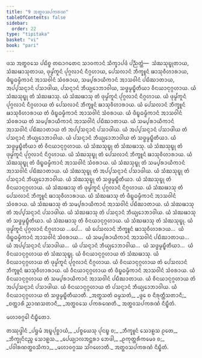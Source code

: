 ```yaml
---
title: "9 ᩋᨲ᩠ᨳᩅᩈᨸᨠᩁᨱ"
tableOfContents: false
sidebar:
  order: 22
type: "tipitaka"
basket: "vi"
book: "pari"
---
```



<DynamicBreadcrumb />

<Division number="334" book="pari">

<Paragraph number="1604" book="pari">
ᨴᩈ ᩋᨲ᩠ᨳᩅᩈᩮ ᨸᨭᩥᨧ᩠ᨧ ᨲᨳᩣᨣᨲᩮᨶ ᩈᩣᩅᨠᩣᨶᩴ ᩈᩥᨠ᩠ᨡᩣᨸᨴᩴ ᨸᨬ᩠ᨬᨲ᩠ᨲᩴ—  ᩈᩴᨥᩈᩩᨭ᩠ᨮᩩᨲᩣᨿ, ᩈᩴᨥᨹᩣᩈᩩᨲᩣᨿ, ᨴᩩᨾ᩠ᨾᩘᨠᩪᨶᩴ ᨸᩩᨣ᩠ᨣᩃᩣᨶᩴ ᨶᩥᨣ᩠ᨣᩉᩣᨿ, ᨸᩮᩈᩃᩣᨶᩴ ᨽᩥᨠ᩠ᨡᩪᨶᩴ ᨹᩣᩈᩩᩅᩥᩉᩣᩁᩣᨿ, ᨴᩥᨭ᩠ᨮᨵᨾ᩠ᨾᩥᨠᩣᨶᩴ ᩋᩣᩈᩅᩤᨶᩴ ᩈᩴᩅᩁᩣᨿ, ᩈᨾ᩠ᨸᩁᩣᨿᩥᨠᩣᨶᩴ ᩋᩣᩈᩅᩤᨶᩴ ᨸᨭᩥᨥᩣᨲᩣᨿ, ᩋᨸ᩠ᨸᩈᨶ᩠ᨶᩣᨶᩴ ᨸᩈᩣᨴᩤᨿ, ᨸᩈᨶ᩠ᨶᩣᨶᩴ ᨽᩥᨿ᩠ᨿᩮᩣᨽᩣᩅᩤᨿ, ᩈᨴ᩠ᨵᨾ᩠ᨾᨭ᩠ᨮᩥᨲᩥᨿᩣ ᩅᩥᨶᨿᩣᨶᩩᨣ᩠ᨣᩉᩣᨿ.
</Paragraph>

<Paragraph number="1605" book="pari">
ᨿᩴ ᩈᩴᨥᩈᩩᨭ᩠ᨮᩩ ᨲᩴ ᩈᩴᨥᨹᩣᩈᩩ. ᨿᩴ ᩈᩴᨥᨹᩣᩈᩩ ᨲᩴ ᨴᩩᨾ᩠ᨾᩘᨠᩪᨶᩴ ᨸᩩᨣ᩠ᨣᩃᩣᨶᩴ ᨶᩥᨣ᩠ᨣᩉᩣᨿ. ᨿᩴ ᨴᩩᨾ᩠ᨾᩘᨠᩪᨶᩴ ᨸᩩᨣ᩠ᨣᩃᩣᨶᩴ ᨶᩥᨣ᩠ᨣᩉᩣᨿ ᨲᩴ ᨸᩮᩈᩃᩣᨶᩴ ᨽᩥᨠ᩠ᨡᩪᨶᩴ ᨹᩣᩈᩩᩅᩥᩉᩣᩁᩣᨿ. ᨿᩴ ᨸᩮᩈᩃᩣᨶᩴ ᨽᩥᨠ᩠ᨡᩪᨶᩴ ᨹᩣᩈᩩᩅᩥᩉᩣᩁᩣᨿ ᨲᩴ ᨴᩥᨭ᩠ᨮᨵᨾ᩠ᨾᩥᨠᩣᨶᩴ ᩋᩣᩈᩅᩤᨶᩴ ᩈᩴᩅᩁᩣᨿ. ᨿᩴ ᨴᩥᨭ᩠ᨮᨵᨾ᩠ᨾᩥᨠᩣᨶᩴ ᩋᩣᩈᩅᩤᨶᩴ ᩈᩴᩅᩁᩣᨿ ᨲᩴ ᩈᨾ᩠ᨸᩁᩣᨿᩥᨠᩣᨶᩴ ᩋᩣᩈᩅᩤᨶᩴ ᨸᨭᩥᨥᩣᨲᩣᨿ. ᨿᩴ ᩈᨾ᩠ᨸᩁᩣᨿᩥᨠᩣᨶᩴ ᩋᩣᩈᩅᩤᨶᩴ ᨸᨭᩥᨥᩣᨲᩣᨿ ᨲᩴ ᩋᨸ᩠ᨸᩈᨶ᩠ᨶᩣᨶᩴ ᨸᩈᩣᨴᩤᨿ. ᨿᩴ ᩋᨸ᩠ᨸᩈᨶ᩠ᨶᩣᨶᩴ ᨸᩈᩣᨴᩤᨿ ᨲᩴ ᨸᩈᨶ᩠ᨶᩣᨶᩴ ᨽᩥᨿ᩠ᨿᩮᩣᨽᩣᩅᩤᨿ. ᨿᩴ ᨸᩈᨶ᩠ᨶᩣᨶᩴ ᨽᩥᨿ᩠ᨿᩮᩣᨽᩣᩅᩤᨿ ᨲᩴ ᩈᨴ᩠ᨵᨾ᩠ᨾᨭ᩠ᨮᩥᨲᩥᨿᩣ. ᨿᩴ ᩈᨴ᩠ᨵᨾ᩠ᨾᨭ᩠ᨮᩥᨲᩥᨿᩣ ᨲᩴ ᩅᩥᨶᨿᩣᨶᩩᨣ᩠ᨣᩉᩣᨿ.
</Paragraph>

<Paragraph number="1606" book="pari">
ᨿᩴ ᩈᩴᨥᩈᩩᨭ᩠ᨮᩩ ᨲᩴ ᩈᩴᨥᨹᩣᩈᩩ. ᨿᩴ ᩈᩴᨥᩈᩩᨭ᩠ᨮᩩ ᨲᩴ ᨴᩩᨾ᩠ᨾᩘᨠᩪᨶᩴ ᨸᩩᨣ᩠ᨣᩃᩣᨶᩴ ᨶᩥᨣ᩠ᨣᩉᩣᨿ. ᨿᩴ ᩈᩴᨥᩈᩩᨭ᩠ᨮᩩ ᨲᩴ ᨸᩮᩈᩃᩣᨶᩴ ᨽᩥᨠ᩠ᨡᩪᨶᩴ ᨹᩣᩈᩩᩅᩥᩉᩣᩁᩣᨿ. ᨿᩴ ᩈᩴᨥᩈᩩᨭ᩠ᨮᩩ ᨲᩴ ᨴᩥᨭ᩠ᨮᨵᨾ᩠ᨾᩥᨠᩣᨶᩴ ᩋᩣᩈᩅᩤᨶᩴ ᩈᩴᩅᩁᩣᨿ. ᨿᩴ ᩈᩴᨥᩈᩩᨭ᩠ᨮᩩ ᨲᩴ ᩈᨾ᩠ᨸᩁᩣᨿᩥᨠᩣᨶᩴ ᩋᩣᩈᩅᩤᨶᩴ ᨸᨭᩥᨥᩣᨲᩣᨿ. ᨿᩴ ᩈᩴᨥᩈᩩᨭ᩠ᨮᩩ ᨲᩴ ᩋᨸ᩠ᨸᩈᨶ᩠ᨶᩣᨶᩴ ᨸᩈᩣᨴᩤᨿ. ᨿᩴ ᩈᩴᨥᩈᩩᨭ᩠ᨮᩩ ᨲᩴ ᨸᩈᨶ᩠ᨶᩣᨶᩴ ᨽᩥᨿ᩠ᨿᩮᩣᨽᩣᩅᩤᨿ. ᨿᩴ ᩈᩴᨥᩈᩩᨭ᩠ᨮᩩ ᨲᩴ ᩈᨴ᩠ᨵᨾ᩠ᨾᨭ᩠ᨮᩥᨲᩥᨿᩣ. ᨿᩴ ᩈᩴᨥᩈᩩᨭ᩠ᨮᩩ ᨲᩴ ᩅᩥᨶᨿᩣᨶᩩᨣ᩠ᨣᩉᩣᨿ.
</Paragraph>

<Paragraph number="1607" book="pari">
ᨿᩴ ᩈᩴᨥᨹᩣᩈᩩ ᨲᩴ ᨴᩩᨾ᩠ᨾᩘᨠᩪᨶᩴ ᨸᩩᨣ᩠ᨣᩃᩣᨶᩴ ᨶᩥᨣ᩠ᨣᩉᩣᨿ. ᨿᩴ ᩈᩴᨥᨹᩣᩈᩩ ᨲᩴ ᨸᩮᩈᩃᩣᨶᩴ ᨽᩥᨠ᩠ᨡᩪᨶᩴ ᨹᩣᩈᩩᩅᩥᩉᩣᩁᩣᨿ. ᨿᩴ ᩈᩴᨥᨹᩣᩈᩩ ᨲᩴ ᨴᩥᨭ᩠ᨮᨵᨾ᩠ᨾᩥᨠᩣᨶᩴ ᩋᩣᩈᩅᩤᨶᩴ ᩈᩴᩅᩁᩣᨿ. ᨿᩴ ᩈᩴᨥᨹᩣᩈᩩ ᨲᩴ ᩈᨾ᩠ᨸᩁᩣᨿᩥᨠᩣᨶᩴ ᩋᩣᩈᩅᩤᨶᩴ ᨸᨭᩥᨥᩣᨲᩣᨿ. ᨿᩴ ᩈᩴᨥᨹᩣᩈᩩ ᨲᩴ ᩋᨸ᩠ᨸᩈᨶ᩠ᨶᩣᨶᩴ ᨸᩈᩣᨴᩤᨿ. ᨿᩴ ᩈᩴᨥᨹᩣᩈᩩ ᨲᩴ ᨸᩈᨶ᩠ᨶᩣᨶᩴ ᨽᩥᨿ᩠ᨿᩮᩣᨽᩣᩅᩤᨿ. ᨿᩴ ᩈᩴᨥᨹᩣᩈᩩ ᨲᩴ ᩈᨴ᩠ᨵᨾ᩠ᨾᨭ᩠ᨮᩥᨲᩥᨿᩣ. ᨿᩴ ᩈᩴᨥᨹᩣᩈᩩ ᨲᩴ ᩅᩥᨶᨿᩣᨶᩩᨣ᩠ᨣᩉᩣᨿ. ᨿᩴ ᩈᩴᨥᨹᩣᩈᩩ ᨲᩴ ᩈᩴᨥᩈᩩᨭ᩠ᨮᩩ.
</Paragraph>

<Paragraph number="1608" book="pari">
ᨿᩴ ᨴᩩᨾ᩠ᨾᩘᨠᩪᨶᩴ ᨸᩩᨣ᩠ᨣᩃᩣᨶᩴ ᨶᩥᨣ᩠ᨣᩉᩣᨿ …ᨸᩮ…  ᨿᩴ ᨸᩮᩈᩃᩣᨶᩴ ᨽᩥᨠ᩠ᨡᩪᨶᩴ ᨹᩣᩈᩩᩅᩥᩉᩣᩁᩣᨿ…  ᨿᩴ ᨴᩥᨭ᩠ᨮᨵᨾ᩠ᨾᩥᨠᩣᨶᩴ ᩋᩣᩈᩅᩤᨶᩴ ᩈᩴᩅᩁᩣᨿ…  ᨿᩴ ᩈᨾ᩠ᨸᩁᩣᨿᩥᨠᩣᨶᩴ ᩋᩣᩈᩅᩤᨶᩴ ᨸᨭᩥᨥᩣᨲᩣᨿ…  ᨿᩴ ᩋᨸ᩠ᨸᩈᨶ᩠ᨶᩣᨶᩴ ᨸᩈᩣᨴᩤᨿ…  ᨿᩴ ᨸᩈᨶ᩠ᨶᩣᨶᩴ ᨽᩥᨿ᩠ᨿᩮᩣᨽᩣᩅᩤᨿ…  ᨿᩴ ᩈᨴ᩠ᨵᨾ᩠ᨾᨭ᩠ᨮᩥᨲᩥᨿᩣ…  ᨿᩴ ᩅᩥᨶᨿᩣᨶᩩᨣ᩠ᨣᩉᩣᨿ ᨲᩴ ᩈᩴᨥᩈᩩᨭ᩠ᨮᩩ. ᨿᩴ ᩅᩥᨶᨿᩣᨶᩩᨣ᩠ᨣᩉᩣᨿ ᨲᩴ ᩈᩴᨥᨹᩣᩈᩩ. ᨿᩴ ᩅᩥᨶᨿᩣᨶᩩᨣ᩠ᨣᩉᩣᨿ ᨲᩴ ᨴᩩᨾ᩠ᨾᩘᨠᩪᨶᩴ ᨸᩩᨣ᩠ᨣᩃᩣᨶᩴ ᨶᩥᨣ᩠ᨣᩉᩣᨿ. ᨿᩴ ᩅᩥᨶᨿᩣᨶᩩᨣ᩠ᨣᩉᩣᨿ ᨲᩴ ᨸᩮᩈᩃᩣᨶᩴ ᨽᩥᨠ᩠ᨡᩪᨶᩴ ᨹᩣᩈᩩᩅᩥᩉᩣᩁᩣᨿ. ᨿᩴ ᩅᩥᨶᨿᩣᨶᩩᨣ᩠ᨣᩉᩣᨿ ᨲᩴ ᨴᩥᨭ᩠ᨮᨵᨾ᩠ᨾᩥᨠᩣᨶᩴ ᩋᩣᩈᩅᩤᨶᩴ ᩈᩴᩅᩁᩣᨿ. ᨿᩴ ᩅᩥᨶᨿᩣᨶᩩᨣ᩠ᨣᩉᩣᨿ ᨲᩴ ᩈᨾ᩠ᨸᩁᩣᨿᩥᨠᩣᨶᩴ ᩋᩣᩈᩅᩤᨶᩴ ᨸᨭᩥᨥᩣᨲᩣᨿ. ᨿᩴ ᩅᩥᨶᨿᩣᨶᩩᨣ᩠ᨣᩉᩣᨿ ᨲᩴ ᩋᨸ᩠ᨸᩈᨶ᩠ᨶᩣᨶᩴ ᨸᩈᩣᨴᩤᨿ. ᨿᩴ ᩅᩥᨶᨿᩣᨶᩩᨣ᩠ᨣᩉᩣᨿ ᨲᩴ ᨸᩈᨶ᩠ᨶᩣᨶᩴ ᨽᩥᨿ᩠ᨿᩮᩣᨽᩣᩅᩤᨿ. ᨿᩴ ᩅᩥᨶᨿᩣᨶᩩᨣ᩠ᨣᩉᩣᨿ ᨲᩴ ᩈᨴ᩠ᨵᨾ᩠ᨾᨭ᩠ᨮᩥᨲᩥᨿᩣᨲᩥ.
</Paragraph>

<Paragraph number="1609" type="verses" book="pari">
_ᩋᨲ᩠ᨳᩈᨲᩴ ᨵᨾ᩠ᨾᩈᨲᩴ,_  
_ᨴ᩠ᩅᩮ ᨧ ᨶᩥᩁᩩᨲ᩠ᨲᩥᩈᨲᩣᨶᩥ;_  
_ᨧᨲ᩠ᨲᩣᩁᩥ ᨬᩣᨱᩈᨲᩣᨶᩥ,_  
_ᩋᨲ᩠ᨳᩅᩈᩮ ᨸᨠᩁᨱᩮᨲᩥ._  


</Paragraph>
</Division>

<Paragraph number="1610" type="center" book="pari">
ᩋᨲ᩠ᨳᩅᩈᨸᨠᩁᨱᩴ ᨶᩥᨭ᩠ᨮᩥᨲᩴ.

  
ᨾᩉᩣᩅᨣ᩠ᨣᩮᩤ ᨶᩥᨭ᩠ᨮᩥᨲᩮᩣ.



</Paragraph>

<Paragraph number="1611" type="center" book="pari">
ᨲᩔᩩᨴ᩠ᨴᩤᨶᩴ


</Paragraph>

<Paragraph number="1612" type="verses" book="pari">
_ᨸᨮᨾᩴ ᩋᨭ᩠ᨮᨸᩩᨧ᩠ᨨᩣᨿᩴ,_  
_ᨸᨧ᩠ᨧᨿᩮᩈᩩ ᨸᩩᨶᨭ᩠ᨮ ᨧ;_  
_ᨽᩥᨠ᩠ᨡᩪᨶᩴ ᩈᩮᩣᩊᩈ ᩑᨲᩮ,_  
_ᨽᩥᨠ᩠ᨡᩩᨶᩦᨶᨬ᩠ᨧ ᩈᩮᩣᩊᩈ._  

</Paragraph>

<Paragraph number="1613" type="verses" book="pari">
_ᨸᩮᨿ᩠ᨿᩣᩃᩋᨶ᩠ᨲᩁᩣ ᨽᩮᨴᩤ,_  
_ᩑᨠᩩᨲ᩠ᨲᩁᩥᨠᨾᩮᩅ ᨧ;_  
_ᨸᩅᩤᩁᨱᨲ᩠ᨳᩅᩈᩥᨠᩣ,_  
_ᨾᩉᩣᩅᨣ᩠ᨣᩔ ᩈᩘᨣᩉᩮᩣᨲᩥ._  


</Paragraph>

<Paragraph number="1614" type="center" book="pari">
ᩋᨲ᩠ᨳᩅᩈᨸᨠᩁᨱᩴ ᨶᩥᨭ᩠ᨮᩥᨲᩴ.
</Paragraph>